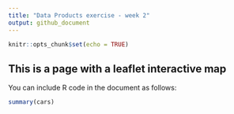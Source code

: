 ```yaml
---
title: "Data Products exercise - week 2"
output: github_document
---
```


```r
knitr::opts_chunk$set(echo = TRUE)
```

## This is a page with a leaflet interactive map



You can include R code in the document as follows:

```r
summary(cars)
```

